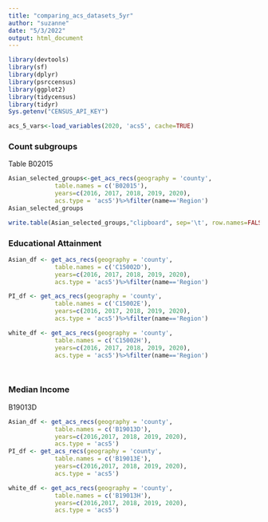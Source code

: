 ```yaml
---
title: "comparing_acs_datasets_5yr"
author: "suzanne"
date: "5/3/2022"
output: html_document
---
```


```r
library(devtools)
library(sf)
library(dplyr)
library(psrccensus)
library(ggplot2)
library(tidycensus)
library(tidyr)
Sys.getenv("CENSUS_API_KEY")

acs_5_vars<-load_variables(2020, 'acs5', cache=TRUE)

```
### Count subgroups
Table B02015
```r
Asian_selected_groups<-get_acs_recs(geography = 'county',
             table.names = c('B02015'),
             years=c(2016, 2017, 2018, 2019, 2020),
             acs.type = 'acs5')%>%filter(name=='Region')
Asian_selected_groups

write.table(Asian_selected_groups,"clipboard", sep='\t', row.names=FALSE )

```

### Educational Attainment
```r




Asian_df <- get_acs_recs(geography = 'county',
             table.names = c('C15002D'),
             years=c(2016, 2017, 2018, 2019, 2020),
             acs.type = 'acs5')%>%filter(name=='Region')

PI_df <- get_acs_recs(geography = 'county',
             table.names = c('C15002E'),
             years=c(2016, 2017, 2018, 2019, 2020),
             acs.type = 'acs5')%>%filter(name=='Region')

white_df <- get_acs_recs(geography = 'county',
             table.names = c('C15002H'),
             years=c(2016, 2017, 2018, 2019, 2020),
             acs.type = 'acs5')%>%filter(name=='Region')




```


### Median Income
B19013D
```r




Asian_df <- get_acs_recs(geography = 'county',
             table.names = c('B19013D'),
             years=c(2016,2017, 2018, 2019, 2020),
             acs.type = 'acs5')
PI_df <- get_acs_recs(geography = 'county',
             table.names = c('B19013E'),
             years=c(2016,2017, 2018, 2019, 2020),
             acs.type = 'acs5')

white_df <- get_acs_recs(geography = 'county',
             table.names = c('B19013H'),
             years=c(2016,2017, 2018, 2019, 2020),
             acs.type = 'acs5')

```

